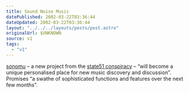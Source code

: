 ```yaml
---
title: Sound Noise Music
datePublished: 2002-03-22T03:36:44
dateUpdated: 2002-03-22T03:36:44
layout: "../../../layouts/posts/post.astro"
originalUrl: $UNKNOWN
source: v1
tags:
  - "v1"
---
```


[sonomu][1] &#8211; a new project from the [state51 conspiracy][2] &#8211; &#8220;will become a unique personalised place for new music discovery and discussion&#8221;. Promises &#8220;a swathe of sophisticated functions and features over the next few months&#8221;.

[1]: http://www.sonomu.net/
[2]: http://www.state51.co.uk/

